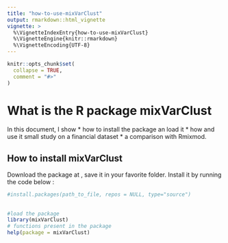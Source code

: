 ```yaml
---
title: "how-to-use-mixVarClust"
output: rmarkdown::html_vignette
vignette: >
  %\VignetteIndexEntry{how-to-use-mixVarClust}
  %\VignetteEngine{knitr::rmarkdown}
  %\VignetteEncoding{UTF-8}
---
```


```r
knitr::opts_chunk$set(
  collapse = TRUE,
  comment = "#>"
)
```
# What is the R package **mixVarClust**

In this document, I show
* how to install the package an load it
* how and use it small study on a financial dataset
* a comparison with Rmixmod. 

## How to install **mixVarClust**
Download the package at , save it in your favorite folder. Install it by running the code below :
```r
#install.packages(path_to_file, repos = NULL, type="source")
```
## 
```r
#load the package
library(mixVarClust)
# functions present in the package
help(package = mixVarClust)
```
